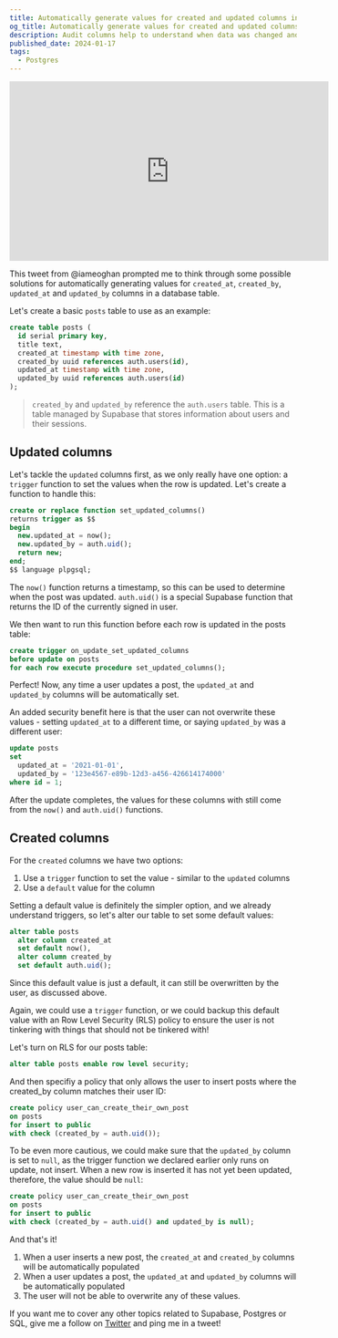 ```yaml
---
title: Automatically generate values for created and updated columns in Postgres
og_title: Automatically generate values for created and updated columns in Postgres
description: Audit columns help to understand when data was changed and by whom. In this article, we explore some options for automatically generating values for created_at, created_by, updated_at and updated_by columns in a postgres database table.
published_date: 2024-01-17
tags:
  - Postgres
---
```



<iframe
  width="560"
  height="315"
  src="https://www.youtube.com/embed/VWUbXF-4NGE?si=G2iRSJlHrUlN0GrH"
  title="YouTube video player"
  frameborder="0"
  allow="accelerometer; autoplay; clipboard-write; encrypted-media; gyroscope; picture-in-picture; web-share"
  allowfullscreen
  class="mx-auto"
></iframe>

This tweet from @iameoghan prompted me to think through some possible solutions for automatically generating values for `created_at`, `created_by`, `updated_at` and `updated_by` columns in a database table.

<div class="mx-auto flex justify-center">
  <Tweet id="1747426351743914413" />
</div>

Let's create a basic `posts` table to use as an example:

```sql
create table posts (
  id serial primary key,
  title text,
  created_at timestamp with time zone,
  created_by uuid references auth.users(id),
  updated_at timestamp with time zone,
  updated_by uuid references auth.users(id)
);
```

> `created_by` and `updated_by` reference the `auth.users` table. This is a table managed by Supabase that stores information about users and their sessions.

## Updated columns

Let's tackle the `updated` columns first, as we only really have one option: a `trigger` function to set the values when the row is updated. Let's create a function to handle this:

```sql
create or replace function set_updated_columns()
returns trigger as $$
begin
  new.updated_at = now();
  new.updated_by = auth.uid();
  return new;
end;
$$ language plpgsql;
```

The `now()` function returns a timestamp, so this can be used to determine when the post was updated. `auth.uid()` is a special Supabase function that returns the ID of the currently signed in user.

We then want to run this function before each row is updated in the posts table:

```sql
create trigger on_update_set_updated_columns
before update on posts
for each row execute procedure set_updated_columns();
```

Perfect! Now, any time a user updates a post, the `updated_at` and `updated_by` columns will be automatically set.

An added security benefit here is that the user can not overwrite these values - setting `updated_at` to a different time, or saying `updated_by` was a different user:

```sql
update posts
set
  updated_at = '2021-01-01',
  updated_by = '123e4567-e89b-12d3-a456-426614174000'
where id = 1;
```

After the update completes, the values for these columns with still come from the `now()` and `auth.uid()` functions.

## Created columns

For the `created` columns we have two options:

1. Use a `trigger` function to set the value - similar to the `updated` columns
2. Use a `default` value for the column

Setting a default value is definitely the simpler option, and we already understand triggers, so let's alter our table to set some default values:

```sql
alter table posts
  alter column created_at
  set default now(),
  alter column created_by
  set default auth.uid();
```

Since this default value is just a default, it can still be overwritten by the user, as discussed above.

Again, we could use a `trigger` function, or we could backup this default value with an Row Level Security (RLS) policy to ensure the user is not tinkering with things that should not be tinkered with!

Let's turn on RLS for our posts table:

```sql
alter table posts enable row level security;
```

And then specifiy a policy that only allows the user to insert posts where the created_by column matches their user ID:

```sql
create policy user_can_create_their_own_post
on posts
for insert to public
with check (created_by = auth.uid());
```

To be even more cautious, we could make sure that the `updated_by` column is set to `null`, as the trigger function we declared earlier only runs on update, not insert. When a new row is inserted it has not yet been updated, therefore, the value should be `null`:

```sql
create policy user_can_create_their_own_post
on posts
for insert to public
with check (created_by = auth.uid() and updated_by is null);
```

And that's it!

1. When a user inserts a new post, the `created_at` and `created_by` columns will be automatically populated
2. When a user updates a post, the `updated_at` and `updated_by` columns will be automatically populated
3. The user will not be able to overwrite any of these values.

If you want me to cover any other topics related to Supabase, Postgres or SQL, give me a follow on [Twitter](https://twitter.com/jonmeyers_io) and ping me in a tweet!
